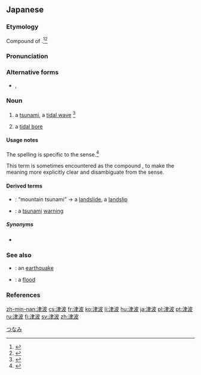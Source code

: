 ==Japanese==
<div style="float:right;">
{{wikipedia|lang=ja}}
{{wikipedia|Tsunami}}
</div>
{{ja-kanjitab|つ|なみ|yomi=k}}

===Etymology===
Compound of {{compound|lang=ja|sort=つなみ|津|tr1=tsu|t1=cove, inlet, outlet|波|tr2=nami|t2=wave}}.<ref name="KDJ">{{R:Kokugo Dai Jiten}}</ref><ref name="DJR">{{R:Daijirin}}</ref>

===Pronunciation===
{{ja-pron|yomi=k|つなみ|acc=0|acc_ref=NHK,DJR,SMK5}}

===Alternative forms===
* {{ja-l|津浪}}, {{ja-l|海嘯}}

===Noun===
{{ja-noun|つなみ}}

# {{lb|ja|oceanography|sort=つなみ}} a [[tsunami]], a [[tidal wave]] {{gloss|large, destructive wave generally caused by a tremendous disturbance in the ocean}}<ref>{{R:Shogakukan}}</ref>
# {{lb|ja|hydrology|less common|sort=つなみ}} a [[tidal bore]]

====Usage notes====
The {{m|ja|海嘯}} spelling is specific to the {{m|en|tidal bore}} sense.<ref name="SMK5">{{R:Shinmeikai5}}</ref>

This term is sometimes encountered as the compound {{m|ja|地震津波|tr=jishin tsunami|lit=earthquake tsunami}}, to make the meaning more explicitly clear and disambiguate from the {{m|en|tidal bore}} sense.

====Derived terms====
{{der-top}}
* {{ja-r|山津波|やま つなみ}}: “mountain tsunami” → a [[landslide]], a [[landslip]]
* {{ja-r|津波警報|つなみ けいほう}}: a [[tsunami]] [[warning]]
{{der-bottom}}

=====Synonyms=====
{{der-top|Synonyms}}
* {{sense|tidal bore}} {{ja-r|潮津波|しお つなみ}}
{{der-bottom}}

===See also===
* {{ja-r|地震|じしん}}: an [[earthquake]]
* {{ja-r|洪水|こうずい}}: a [[flood]]

===References===
<references/>

[[Category:Japanese basic words|つなみ]]

[[zh-min-nan:津波]]
[[cs:津波]]
[[fr:津波]]
[[ko:津波]]
[[li:津波]]
[[hu:津波]]
[[ja:津波]]
[[pl:津波]]
[[pt:津波]]
[[ru:津波]]
[[fi:津波]]
[[sv:津波]]
[[zh:津波]]